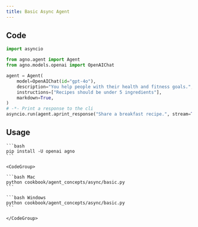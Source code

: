 ```yaml
---
title: Basic Async Agent
---
```


## Code

```python cookbook/agent_concepts/async/basic.py
import asyncio

from agno.agent import Agent
from agno.models.openai import OpenAIChat

agent = Agent(
    model=OpenAIChat(id="gpt-4o"),
    description="You help people with their health and fitness goals.",
    instructions=["Recipes should be under 5 ingredients"],
    markdown=True,
)
# -*- Print a response to the cli
asyncio.run(agent.aprint_response("Share a breakfast recipe.", stream=True))
```

## Usage

<Steps>
  <Snippet file="create-venv-step.mdx" />

  <Step title="Install libraries">

    ```bash
    pip install -U openai agno
    ```

  </Step>

  <Step title="Run Agent">

    <CodeGroup>

    ```bash Mac
    python cookbook/agent_concepts/async/basic.py
    ```

    ```bash Windows
    python cookbook/agent_concepts/async/basic.py
    ```

    </CodeGroup>

  </Step>

</Steps>
